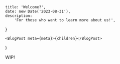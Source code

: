 
	title: 'Welcome?',
	date: new Date('2023-08-31'),
	description:
		'For those who want to learn more about us!',
}

	<BlogPost meta={meta}>{children}</BlogPost>
)

WIP!
